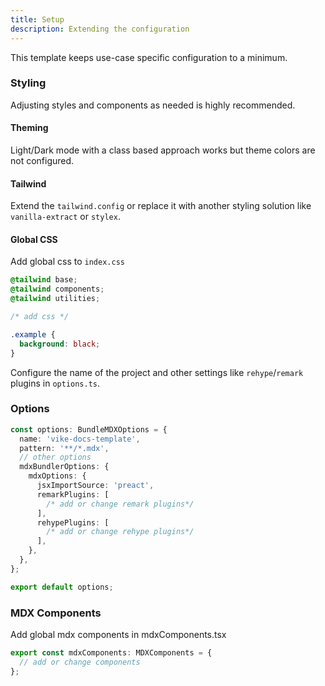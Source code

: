 ```yaml
---
title: Setup
description: Extending the configuration
---
```


This template keeps use-case specific configuration to a minimum.

### Styling

Adjusting styles and components as needed is highly recommended.

#### Theming

Light/Dark mode with a class based approach works but theme colors are not configured.

#### Tailwind

Extend the `tailwind.config` or replace it with another styling solution like `vanilla-extract` or `stylex`.

#### Global CSS

Add global css to `index.css`

```css
@tailwind base;
@tailwind components;
@tailwind utilities;

/* add css */

.example {
  background: black;
}
```

Configure the name of the project and other settings like `rehype`/`remark` plugins in `options.ts`.

### Options

```ts
const options: BundleMDXOptions = {
  name: 'vike-docs-template',
  pattern: '**/*.mdx',
  // other options
  mdxBundlerOptions: {
    mdxOptions: {
      jsxImportSource: 'preact',
      remarkPlugins: [
        /* add or change remark plugins*/
      ],
      rehypePlugins: [
        /* add or change rehype plugins*/
      ],
    },
  },
};

export default options;
```

### MDX Components

Add global mdx components in mdxComponents.tsx

```ts
export const mdxComponents: MDXComponents = {
  // add or change components
};
```
